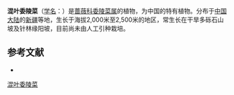 {{Speciesbox
| name = 混叶委陵菜
| status = 
| status_system = 
| image =
| genus = Potentilla
| species = subdigitata
| authority = Yu et Li
}}

'''混叶委陵菜'''（[[学名|学名]]：{{lang|la|''Potentilla subdigitata''}}）是[[蔷薇科|蔷薇科]][[委陵菜属|委陵菜属]]的植物，为中国的特有植物。分布于[[中国大陆|中国大陆]]的[[新疆|新疆]]等地，生长于海拔2,000米至2,500米的地区，常生长在干旱多砾石山坡及针林缘阳坡，目前尚未由人工引种栽培。

== 参考文献 ==
<div class="references-small">
* {{cite web| url =http://www.bioinfo.cn/db05/KmzwSpecies.php?action=view&id=19195| title =混叶委陵菜| work =《中国高等植物数据库全库》| publisher =中国科学院微生物研究所| author =昆明植物研究所| accessdate =2009-02-25| deadurl =yes| archiveurl =https://web.archive.org/web/20160305085503/http://www.bioinfo.cn/db05/KmzwSpecies.php?action=view&id=19195| archivedate =2016-03-05}}
</div>
{{Taxonbar|from=Q11153609}}

[[Category:委陵菜属|混叶委陵菜]]


{{植物小作品}}
